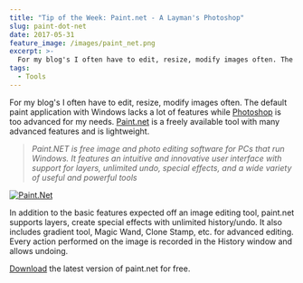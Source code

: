 ```yaml
---
title: "Tip of the Week: Paint.net - A Layman's Photoshop"
slug: paint-dot-net
date: 2017-05-31
feature_image: /images/paint_net.png
excerpt: >-
  For my blog's I often have to edit, resize, modify images often. The default paint application with Windows lacks a lot of features while Photoshop(http://www.adobe.com/au/products/photoshop.html) is too advanced for my...
tags:
  - Tools
---
```

For my blog's I often have to edit, resize, modify images often. The default paint application with Windows lacks a lot of features while [Photoshop](http://www.adobe.com/au/products/photoshop.html) is too advanced for my needs. [Paint.net](https://www.getpaint.net/index.html) is a freely available tool with many advanced features and is lightweight.

> _Paint.NET is free image and photo editing software for PCs that run Windows. It features an intuitive and innovative user interface with support for layers, unlimited undo, special effects, and a wide variety of useful and powerful tools_

[![Paint.Net](/images/pain_net_screen.png)](https://www.getpaint.net/screenshots.html)

In addition to the basic features expected off an image editing tool, paint.net supports layers, create special effects with unlimited history/undo. It also includes gradient tool, Magic Wand, Clone Stamp, etc. for advanced editing. Every action performed on the image is recorded in the History window and allows undoing.

[Download](https://www.getpaint.net/download.html) the latest version of paint.net for free.